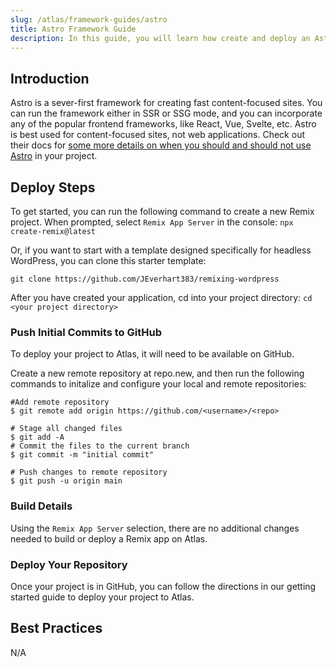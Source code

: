 ```yaml
---
slug: /atlas/framework-guides/astro
title: Astro Framework Guide
description: In this guide, you will learn how create and deploy an Astro application on the Atlas hosting platform. 
---
```

## Introduction 
Astro is a sever-first framework for creating fast content-focused sites. You can run the framework either in SSR or SSG mode, and you can incorporate any of the popular frontend frameworks, like React, Vue, Svelte, etc. Astro is best used for content-focused sites, not web applications. Check out their docs for [some more details on when you should and should not use Astro](https://docs.astro.build/en/concepts/why-astro/) in your project.

## Deploy Steps

To get started, you can run the following command to create a new Remix project. When prompted, select `Remix App Server` in the console:
`npx create-remix@latest`

Or, if you want to start with a template designed specifically for headless WordPress, you can clone this starter template:

`git clone https://github.com/JEverhart383/remixing-wordpress`

After you have created your application, cd into your project directory:
`cd <your project directory>`
### Push Initial Commits to GitHub

To deploy your project to Atlas, it will need to be available on GitHub. 

Create a new remote repository at repo.new, and then run the following commands to initalize and configure your local and remote repositories:
  
```
#Add remote repository
$ git remote add origin https://github.com/<username>/<repo>

# Stage all changed files
$ git add -A
# Commit the files to the current branch
$ git commit -m "initial commit"

# Push changes to remote repository
$ git push -u origin main
```
### Build Details 
Using the `Remix App Server` selection, there are no additional changes needed to build or deploy a Remix app on Atlas.
### Deploy Your Repository
Once your project is in GitHub, you can follow the directions in our getting started guide to deploy your project to Atlas.
  
## Best Practices 
N/A



